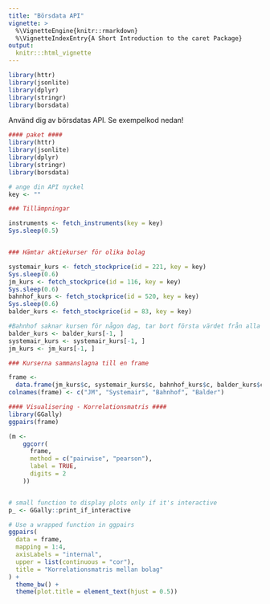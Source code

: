 ```yaml
---
title: "Börsdata API"
vignette: >
  %\VignetteEngine{knitr::rmarkdown}
  %\VignetteIndexEntry{A Short Introduction to the caret Package}
output:
  knitr:::html_vignette
---
```


```r
library(httr)
library(jsonlite)
library(dplyr)
library(stringr)
library(borsdata)
```

Använd dig av börsdatas API. Se exempelkod nedan!

```r


#### paket ####
library(httr)
library(jsonlite)
library(dplyr)
library(stringr)
library(borsdata)

# ange din API nyckel
key <- ""

### Tillämpningar

instruments <- fetch_instruments(key = key)
Sys.sleep(0.5)


### Hämtar aktiekurser för olika bolag

systemair_kurs <- fetch_stockprice(id = 221, key = key)
Sys.sleep(0.6)
jm_kurs <- fetch_stockprice(id = 116, key = key)
Sys.sleep(0.6)
bahnhof_kurs <- fetch_stockprice(id = 520, key = key)
Sys.sleep(0.6)
balder_kurs <- fetch_stockprice(id = 83, key = key)

#Bahnhof saknar kursen för någon dag, tar bort första värdet från alla andra.
balder_kurs <- balder_kurs[-1, ]
systemair_kurs <- systemair_kurs[-1, ]
jm_kurs <- jm_kurs[-1, ]

### Kurserna sammanslagna till en frame

frame <-
  data.frame(jm_kurs$c, systemair_kurs$c, bahnhof_kurs$c, balder_kurs$c)
colnames(frame) <- c("JM", "Systemair", "Bahnhof", "Balder")

#### Visualisering - Korrelationsmatris ####
library(GGally)
ggpairs(frame)

(m <-
    ggcorr(
      frame,
      method = c("pairwise", "pearson"),
      label = TRUE,
      digits = 2
    ))


# small function to display plots only if it's interactive
p_ <- GGally::print_if_interactive

# Use a wrapped function in ggpairs
ggpairs(
  data = frame,
  mapping = 1:4,
  axisLabels = "internal",
  upper = list(continuous = "cor"),
  title = "Korrelationsmatris mellan bolag"
) +
  theme_bw() +
  theme(plot.title = element_text(hjust = 0.5))

```

